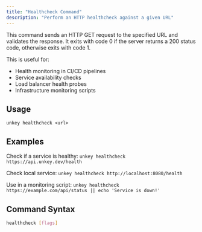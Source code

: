 ```yaml
---
title: "Healthcheck Command"
description: "Perform an HTTP healthcheck against a given URL"
---
```


This command sends an HTTP GET request to the specified URL and validates the response. 
It exits with code 0 if the server returns a 200 status code, otherwise exits with code 1.

This is useful for:
- Health monitoring in CI/CD pipelines
- Service availability checks
- Load balancer health probes
- Infrastructure monitoring scripts

## Usage

`unkey healthcheck <url>`

## Examples

Check if a service is healthy:
`unkey healthcheck https://api.unkey.dev/health`

Check local service:
`unkey healthcheck http://localhost:8080/health`

Use in a monitoring script:
`unkey healthcheck https://example.com/api/status || echo 'Service is down!'`

## Command Syntax

```bash
healthcheck [flags]
```